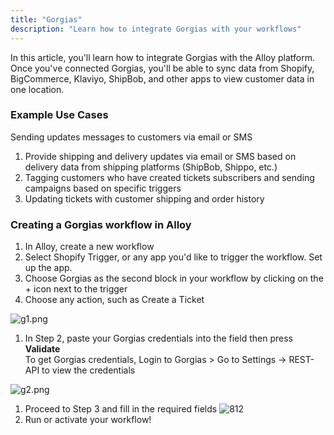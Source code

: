 ```yaml
---
title: "Gorgias"
description: "Learn how to integrate Gorgias with your workflows"
---
```


In this article, you'll learn how to integrate Gorgias with the Alloy platform. Once you've connected Gorgias, you'll be able to sync data from Shopify, BigCommerce, Klaviyo, ShipBob, and other apps to view customer data in one location.

### Example Use Cases

Sending updates messages to customers via email or SMS

1. Provide shipping and delivery updates via email or SMS based on delivery data from shipping platforms (ShipBob, Shippo, etc.)
2. Tagging customers who have created tickets subscribers and sending campaigns based on specific triggers
3. Updating tickets with customer shipping and order history

### Creating a Gorgias workflow in Alloy

1. In Alloy, create a new workflow
2. Select Shopify Trigger, or any app you'd like to trigger the workflow. Set up the app.
3. Choose Gorgias as the second block in your workflow by clicking on the + icon next to the trigger
4. Choose any action, such as Create a Ticket

![](/images/ee320a2-g1.png "g1.png")

1. In Step 2, paste your Gorgias credentials into the field then press **Validate**  
To get Gorgias credentials, Login to Gorgias > Go to Settings -> REST-API to view the credentials

![](/images/6e2c67d-g2.png "g2.png")

1. Proceed to Step 3 and fill in the required fields
![812](/images/5723e9f-g3.png "g3.png") 
1. Run or activate your workflow!
